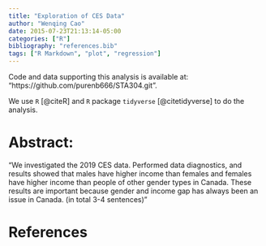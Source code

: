 ```yaml
---
title: "Exploration of CES Data"
author: "Wenqing Cao"
date: 2015-07-23T21:13:14-05:00
categories: ["R"]
bibliography: "references.bib"
tags: ["R Markdown", "plot", "regression"]
---
```


Code and data supporting this analysis is available at: "https://github.com/purenb666/STA304.git".

We use `R` [@citeR] and `R` package `tidyverse` [@citetidyverse] to do the analysis.

# Abstract: 

"We investigated the 2019 CES data. Performed data diagnostics, and results showed that males have higher income than females and females have higher income than people of other gender types in Canada. These results are important because gender and income gap has always been an issue in Canada. (in total 3-4 sentences)"

# References

